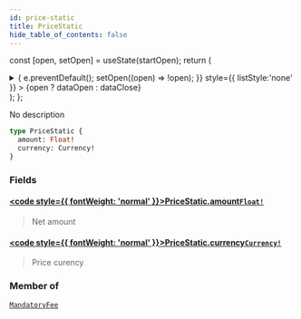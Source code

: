 ```yaml
---
id: price-static
title: PriceStatic
hide_table_of_contents: false
---
```






const [open, setOpen] = useState(startOpen);
return (
<details {...(open ? { open: true } : {})} className="details" style={{ border:'none', boxShadow:'none', background:'var(--ifm-background-color)' }}>
<summary
onClick={(e) => {
e.preventDefault();
setOpen((open) => !open);
}}
style={{ listStyle:'none' }} >
{open ? dataOpen : dataClose}
</summary>
{open && children}
</details>
);
};

No description

```graphql
type PriceStatic {
  amount: Float!
  currency: Currency!
}
```

### Fields

#### [<code style={{ fontWeight: 'normal' }}>PriceStatic.<b>amount</b></code>](#)<Bullet />[`Float!`](/api/scalars/float) <Badge class="badge badge--secondary" text="non-null"/> <Badge class="badge badge--secondary" text="scalar"/>

> Net amount

#### [<code style={{ fontWeight: 'normal' }}>PriceStatic.<b>currency</b></code>](#)<Bullet />[`Currency!`](/api/scalars/currency) <Badge class="badge badge--secondary" text="non-null"/> <Badge class="badge badge--secondary" text="scalar"/>

> Price curency

### Member of

[`MandatoryFee`](/api/objects/mandatory-fee) <Badge class="badge badge--secondary" text="object"/>
